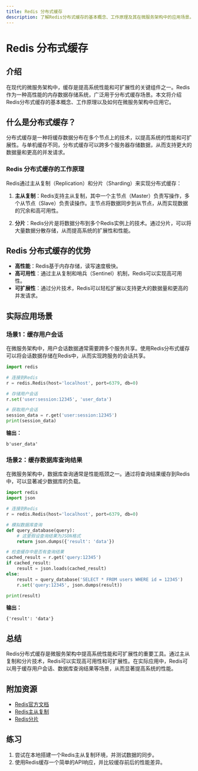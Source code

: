 ```yaml
---
title: Redis 分布式缓存
description: 了解Redis分布式缓存的基本概念、工作原理及其在微服务架构中的应用场景。
---
```


# Redis 分布式缓存

## 介绍

在现代的微服务架构中，缓存是提高系统性能和可扩展性的关键组件之一。Redis作为一种高性能的内存数据存储系统，广泛用于分布式缓存场景。本文将介绍Redis分布式缓存的基本概念、工作原理以及如何在微服务架构中应用它。

## 什么是分布式缓存？

分布式缓存是一种将缓存数据分布在多个节点上的技术，以提高系统的性能和可扩展性。与单机缓存不同，分布式缓存可以跨多个服务器存储数据，从而支持更大的数据量和更高的并发请求。

### Redis 分布式缓存的工作原理

Redis通过主从复制（Replication）和分片（Sharding）来实现分布式缓存：

1. **主从复制**：Redis支持主从复制，其中一个主节点（Master）负责写操作，多个从节点（Slave）负责读操作。主节点将数据同步到从节点，从而实现数据的冗余和高可用性。

2. **分片**：Redis分片是将数据分布到多个Redis实例上的技术。通过分片，可以将大量数据分散存储，从而提高系统的扩展性和性能。

## Redis 分布式缓存的优势

- **高性能**：Redis基于内存存储，读写速度极快。
- **高可用性**：通过主从复制和哨兵（Sentinel）机制，Redis可以实现高可用性。
- **可扩展性**：通过分片技术，Redis可以轻松扩展以支持更大的数据量和更高的并发请求。

## 实际应用场景

### 场景1：缓存用户会话

在微服务架构中，用户会话数据通常需要跨多个服务共享。使用Redis分布式缓存可以将会话数据存储在Redis中，从而实现跨服务的会话共享。

```python
import redis

# 连接到Redis
r = redis.Redis(host='localhost', port=6379, db=0)

# 存储用户会话
r.set('user:session:12345', 'user_data')

# 获取用户会话
session_data = r.get('user:session:12345')
print(session_data)
```

**输出：**
```
b'user_data'
```

### 场景2：缓存数据库查询结果

在微服务架构中，数据库查询通常是性能瓶颈之一。通过将查询结果缓存到Redis中，可以显著减少数据库的负载。

```python
import redis
import json

# 连接到Redis
r = redis.Redis(host='localhost', port=6379, db=0)

# 模拟数据库查询
def query_database(query):
    # 这里假设查询结果为JSON格式
    return json.dumps({'result': 'data'})

# 检查缓存中是否有查询结果
cached_result = r.get('query:12345')
if cached_result:
    result = json.loads(cached_result)
else:
    result = query_database('SELECT * FROM users WHERE id = 12345')
    r.set('query:12345', json.dumps(result))

print(result)
```

**输出：**
```
{'result': 'data'}
```

## 总结

Redis分布式缓存是微服务架构中提高系统性能和可扩展性的重要工具。通过主从复制和分片技术，Redis可以实现高可用性和可扩展性。在实际应用中，Redis可以用于缓存用户会话、数据库查询结果等场景，从而显著提高系统的性能。

## 附加资源

- [Redis官方文档](https://redis.io/documentation)
- [Redis主从复制](https://redis.io/topics/replication)
- [Redis分片](https://redis.io/topics/partitioning)

## 练习

1. 尝试在本地搭建一个Redis主从复制环境，并测试数据的同步。
2. 使用Redis缓存一个简单的API响应，并比较缓存前后的性能差异。
